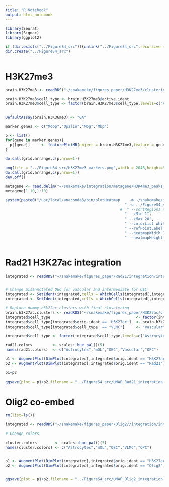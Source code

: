 ```yaml
---
title: "R Notebook"
output: html_notebook
---
```


```r
library(Seurat)
library(Signac)
library(ggplot2)
```


```r
if (dir.exists("../FigureS4_src")){unlink("../FigureS4_src",recursive = TRUE)}
dir.create("../FigureS4_src")
  
```


# H3K27me3

```r

brain.H3K27me3 <- readRDS("~/snakemake/figures_paper/H3K27me3/clustering_1/01.clustering_PA_GA.Rds")

brain.H3K27me3$cell_type <- brain.H3K27me3@active.ident
brain.H3K27me3$cell_type <- factor(brain.H3K27me3$cell_type,levels=c("Astrocytes","mOL","OEC","VLMC","OPC"))


DefaultAssay(brain.H3K36me3) <- "GA"

marker.genes <- c("Mobp","Opalin","Mog","Mbp")

p <- list()
for(gene in marker.genes){
  p[[gene]]     <- featurePlotMB(object = brain.H3K27me3,feature = gene,title = gene,pt.size = 0.5)
}

do.call(grid.arrange,c(p,nrow=1))

png(file = "../FigureS4_src/H3K27me3_markers.png",width = 2048,height=512)
do.call(grid.arrange,c(p,nrow=1))
dev.off()

```









```r
metagene <- read.delim("~/snakemake/integration/metagene/H3K4me3_peaks_H3K27me3_signal/all_in_one.matrix",skip=1)
metagene[1:10,1:10]

system(paste0("/usr/local/anaconda3/bin/plotHeatmap    -m ~/snakemake/integration/metagene/H3K4me3_peaks_H3K27me3_signal/all_in_one.matrix", 
                                                     " -o ../FigureS4_src/metagene_K4me3_peaks_K27me3_signal.pdf",
                                                   #  " --sortRegions no",
                                                     " --zMin 1",
                                                     " --zMax 20",
                                                     " --colorList white,green",
                                                     " --refPointLabel peak",
                                                     " --heatmapWidth 10",
                                                     " --heatmapHeight 50"))
  
```

# Rad21 H3K27ac integration

```r
integrated <- readRDS("~/snakemake/figures_paper/Rad21/integration/integrated.Rds")


# Change misannotated OEC for vascular and intermediate for OEC
integrated <- SetIdent(integrated,cells = WhichCells(integrated[,integrated$orig.ident=='Rad21'],idents="OEC"),value = "Vascular")
integrated <- SetIdent(integrated,cells = WhichCells(integrated[,integrated$orig.ident=='Rad21'],idents="intermediate"),value = "OEC")

# Replace dummy h3k27ac clusters with final clusetering
brain.h3k27ac.clusters <- readRDS("~/snakemake/figures_paper/H3K27ac/clustering_1/01.clustering_final_brain.Rds")@active.ident
integrated$cell_type                                      <- factor(integrated@active.ident,levels = unique(c(levels(integrated@active.ident),levels(brain.h3k27ac.clusters))))
integrated$cell_type[integrated$orig.ident == 'H3K27ac']  <- brain.h3k27ac.clusters[colnames(integrated[,integrated$orig.ident == 'H3K27ac'])]
integrated$cell_type[integrated$cell_type  == "VLMC"]     <- "Vascular"

integrated$cell_type <- factor(integrated$cell_type,levels=c("Astrocytes","mOL","OEC","Vascular","OPC"))

rad21.colors         <- scales::hue_pal()(5)
names(rad21.colors)  <- c("Astrocytes","mOL","OEC","Vascular","OPC") 

p1 <- AugmentPlot(DimPlot(integrated[,integrated$orig.ident == "H3K27ac"],group.by='cell_type',pt.size=1) + NoLegend() + theme(text = element_text(face = 'bold',size = 26)))
p2 <- AugmentPlot(DimPlot(integrated[,integrated$orig.ident == "Rad21"],group.by='cell_type',pt.size=1,cols = rad21.colors) + NoLegend() + theme(text = element_text(face = 'bold',size = 26)))

p1+p2

ggsave(plot = p1+p2,filename = "../FigureS4_src/UMAP_Rad21_integration.pdf",width=16,height=8)

```

# Olig2 co-embed
```r
rm(list=ls())

integrated <- readRDS("~/snakemake/figures_paper/Olig2//integration/integrated.Rds")

# Change colors

cluster.colors        <- scales::hue_pal()(5)
names(cluster.colors) <- c("Astrocytes","mOL","OEC","VLMC","OPC")


p1 <- AugmentPlot(DimPlot(integrated[,integrated$orig.ident == "H3K27ac"],group.by='cell_type',cols = cluster.colors,pt.size=1)+ NoLegend() + theme(text = element_text(face = 'bold',size = 26)))
p2 <- AugmentPlot(DimPlot(integrated[,integrated$orig.ident == "Olig2"],pt.size=1,cols=cluster.colors,group.by='cell_type') + NoLegend() + theme(text = element_text(face = 'bold',size = 26)) )


ggsave(plot = p1+p2,filename = "../FigureS4_src/UMAP_Olig2_integration.pdf",width=16,height=8)
```






















